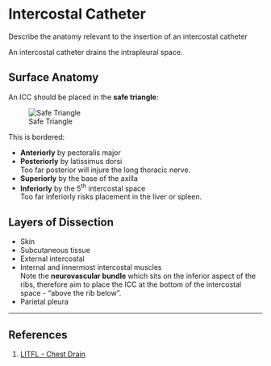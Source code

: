 # Intercostal Catheter

:::CICM
Describe the anatomy relevant to the insertion of an intercostal catheter
:::

An intercostal catheter drains the intrapleural space.

## Surface Anatomy

An ICC should be placed in the **safe triangle**:

![Safe Triangle](/resources/safe_triangle.png)

This is bordered:

* **Anteriorly** by pectoralis major
* **Posteriorly** by latissimus dorsi\
    Too far posterior will injure the long thoracic nerve.
* **Superiorly** by the base of the axilla
* **Inferiorly** by the 5^th^ intercostal space\
    Too far inferiorly risks placement in the liver or spleen.

## Layers of Dissection

* Skin
* Subcutaneous tissue
* External intercostal
* Internal and innermost intercostal muscles\
  Note the **neurovascular bundle** which sits on the inferior aspect of the ribs, therefore aim to place the ICC at the bottom of the intercostal space - "above the rib below".
* Parietal pleura


---

## References

1. [LITFL - Chest Drain](http://lifeinthefastlane.com/ccc/chest-drain/)